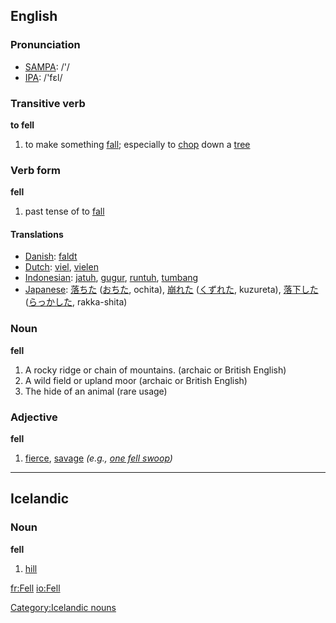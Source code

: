 ==English==

{{rank|mean|manner|following|386|fell|different|care|war}}

=== Pronunciation ===
*[[w:SAMPA|SAMPA]]: /'/
*[[w:IPA|IPA]]: /'fεl/

===Transitive verb===
'''to fell'''
# to make something [[fall]]; especially to [[chop]] down a [[tree]]

===Verb form===
'''fell'''

# past tense of to [[fall]]

==== Translations ====
*[[Danish]]: [[faldt]]
*[[Dutch]]: [[viel]], [[vielen]]
*[[Indonesian]]: [[jatuh]], [[gugur]], [[runtuh]], [[tumbang]]
*[[Japanese]]: [[落ちた]] ([[おちた]], ochita), [[崩れた]] ([[くずれた]], kuzureta), [[落下]]した ([[らっか]]した, rakka-shita)

=== Noun ===
'''fell'''

# A rocky ridge or chain of mountains.  (archaic or British English)
# A wild field or upland moor (archaic or British English)
# The hide of an animal (rare usage)

===Adjective===
'''fell'''
#{{archaic}} [[fierce]], [[savage]] ''(e.g., [[one fell swoop]])''

----

== Icelandic ==

=== Noun ===

'''fell''' {{n}}

# [[hill]]

[[Category:Icelandic nouns]]

[[fr:Fell]]
[[io:Fell]]